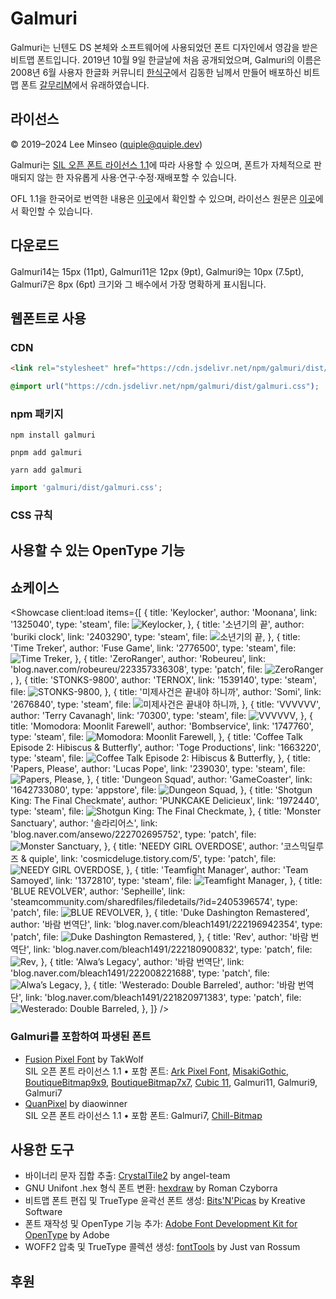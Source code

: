 
# Galmuri

Galmuri는 닌텐도 DS 본체와 소프트웨어에 사용되었던 폰트 디자인에서 영감을 받은 비트맵 폰트입니다. 2019년 10월 9일 한글날에 처음 공개되었으며, Galmuri의 이름은 2008년 6월 사용자 한글화 커뮤니티 [한식구](https://cafe.naver.com/hansicgu)에서 김동한 님께서 만들어 배포하신 비트맵 폰트 [갈무리M](https://cafe.naver.com/hansicgu/174)에서 유래하였습니다.

## 라이선스

© 2019–2024 Lee Minseo (quiple@quiple.dev)

Galmuri는 [SIL 오픈 폰트 라이선스 1.1](https://openfontlicense.org)에 따라 사용할 수 있으며, 폰트가 자체적으로 판매되지 않는 한 자유롭게 사용·연구·수정·재배포할 수 있습니다.

OFL 1.1을 한국어로 번역한 내용은 [이곳](https://github.com/quiple/galmuri/blob/main/ofl-ko.md)에서 확인할 수 있으며, 라이선스 원문은 [이곳](https://github.com/quiple/galmuri/blob/main/ofl.md)에서 확인할 수 있습니다.

## 다운로드

Galmuri14는 15px (11pt), Galmuri11은 12px (9pt), Galmuri9는 10px (7.5pt), Galmuri7은 8px (6pt) 크기와 그 배수에서 가장 명확하게 표시됩니다.

## 웹폰트로 사용

### CDN

```html
<link rel="stylesheet" href="https://cdn.jsdelivr.net/npm/galmuri/dist/galmuri.css" />
```
```css
@import url("https://cdn.jsdelivr.net/npm/galmuri/dist/galmuri.css");
```

### npm 패키지

```shell
npm install galmuri
```
```shell
pnpm add galmuri
```
```shell
yarn add galmuri
```
```javascript
import 'galmuri/dist/galmuri.css';
```

### CSS 규칙

## 사용할 수 있는 OpenType 기능

## 쇼케이스

<Showcase client:load items={[
  {
    title: 'Keylocker',
    author: 'Moonana',
    link: '1325040',
    type: 'steam',
    file: <Image src={sc240919} alt="Keylocker" />,
  },
  {
    title: '소년기의 끝',
    author: 'buriki clock',
    link: '2403290',
    type: 'steam',
    file: <Image src={sc240905} alt="소년기의 끝" />,
  },
  {
    title: 'Time Treker',
    author: 'Fuse Game',
    link: '2776500',
    type: 'steam',
    file: <Image src={sc240710} alt="Time Treker" />,
  },
  {
    title: 'ZeroRanger',
    author: 'Robeureu',
    link: 'blog.naver.com/robeureu/223357336308',
    type: 'patch',
    file: <Image src={sc240218} alt="ZeroRanger" />,
  },
  {
    title: 'STONKS-9800',
    author: 'TERNOX',
    link: '1539140',
    type: 'steam',
    file: <Image src={sc240202} alt="STONKS-9800" />,
  },
  {
    title: '미제사건은 끝내야 하니까',
    author: 'Somi',
    link: '2676840',
    type: 'steam',
    file: <Image src={sc240118} alt="미제사건은 끝내야 하니까" />,
  },
  {
    title: 'VVVVVV',
    author: 'Terry Cavanagh',
    link: '70300',
    type: 'steam',
    file: <Image src={sc240111_2} alt="VVVVVV" />,
  },
  {
    title: 'Momodora: Moonlit Farewell',
    author: 'Bombservice',
    link: '1747760',
    type: 'steam',
    file: <Image src={sc240111} alt="Momodora: Moonlit Farewell" />,
  },
  {
    title: 'Coffee Talk Episode 2: Hibiscus & Butterfly',
    author: 'Toge Productions',
    link: '1663220',
    type: 'steam',
    file: <Image src={sc230420} alt="Coffee Talk Episode 2: Hibiscus & Butterfly" />,
  },
  {
    title: 'Papers, Please',
    author: 'Lucas Pope',
    link: '239030',
    type: 'steam',
    file: <Image src={sc221127} alt="Papers, Please" />,
  },
  {
    title: 'Dungeon Squad',
    author: 'GameCoaster',
    link: '1642733080',
    type: 'appstore',
    file: <Image src={sc221006} alt="Dungeon Squad" />,
  },
  {
    title: 'Shotgun King: The Final Checkmate',
    author: 'PUNKCAKE Delicieux',
    link: '1972440',
    type: 'steam',
    file: <Image src={sc220621} alt="Shotgun King: The Final Checkmate" />,
  },
  {
    title: 'Monster Sanctuary',
    author: '솔라리어스',
    link: 'blog.naver.com/ansewo/222702695752',
    type: 'patch',
    file: <Image src={sc220507} alt="Monster Sanctuary" />,
  },
  {
    title: 'NEEDY GIRL OVERDOSE',
    author: '코스믹딜루즈 & quiple',
    link: 'cosmicdeluge.tistory.com/5',
    type: 'patch',
    file: <Image src={sc220220} alt="NEEDY GIRL OVERDOSE" />,
  },
  {
    title: 'Teamfight Manager',
    author: 'Team Samoyed',
    link: '1372810',
    type: 'steam',
    file: <Image src={sc210302} alt="Teamfight Manager" />,
  },
  {
    title: 'BLUE REVOLVER',
    author: 'Sepheille',
    link: 'steamcommunity.com/sharedfiles/filedetails/?id=2405396574',
    type: 'patch',
    file: <Image src={sc210223} alt="BLUE REVOLVER" />,
  },
  {
    title: 'Duke Dashington Remastered',
    author: '바람 번역단',
    link: 'blog.naver.com/bleach1491/222196942354',
    type: 'patch',
    file: <Image src={sc210105} alt="Duke Dashington Remastered" />,
  },
  {
    title: 'Rev',
    author: '바람 번역단',
    link: 'blog.naver.com/bleach1491/222180900832',
    type: 'patch',
    file: <Image src={sc201221} alt="Rev" />,
  },
  {
    title: 'Alwa’s Legacy',
    author: '바람 번역단',
    link: 'blog.naver.com/bleach1491/222008221688',
    type: 'patch',
    file: <Image src={sc200622} alt="Alwa’s Legacy" />,
  },
  {
    title: 'Westerado: Double Barreled',
    author: '바람 번역단',
    link: 'blog.naver.com/bleach1491/221820971383',
    type: 'patch',
    file: <Image src={sc200223} alt="Westerado: Double Barreled" />,
  },
]} />

### Galmuri를 포함하여 파생된 폰트

- [Fusion Pixel Font](https://github.com/TakWolf/fusion-pixel-font) by TakWolf  
  SIL 오픈 폰트 라이선스 1.1 • 포함 폰트: [Ark Pixel Font](https://github.com/TakWolf/ark-pixel-font), [MisakiGothic](https://littlelimit.net/misaki.htm), [BoutiqueBitmap9x9](https://github.com/scott0107000/BoutiqueBitmap9x9), [BoutiqueBitmap7x7](https://github.com/scott0107000/BoutiqueBitmap7x7), [Cubic 11](https://github.com/ACh-K/Cubic-11), Galmuri11, Galmuri9, Galmuri7
- [QuanPixel](https://diaowinner.itch.io/galmuri-extended) by diaowinner  
  SIL 오픈 폰트 라이선스 1.1 • 포함 폰트: Galmuri7, [Chill-Bitmap](https://github.com/Warren2060/Chill-Bitmap)

## 사용한 도구

- 바이너리 문자 집합 추출: [CrystalTile2](https://www.romhacking.net/utilities/818) by angel-team
- GNU Unifont .hex 형식 폰트 변환: [hexdraw](https://czyborra.com/unifont) by Roman Czyborra
- 비트맵 폰트 편집 및 TrueType 윤곽선 폰트 생성: [Bits'N'Picas](https://github.com/kreativekorp/bitsnpicas) by Kreative Software
- 폰트 재작성 및 OpenType 기능 추가: [Adobe Font Development Kit for OpenType](https://github.com/adobe-type-tools/afdko) by Adobe
- WOFF2 압축 및 TrueType 콜렉션 생성: [fontTools](https://github.com/fonttools/fonttools) by Just van Rossum

## 후원
